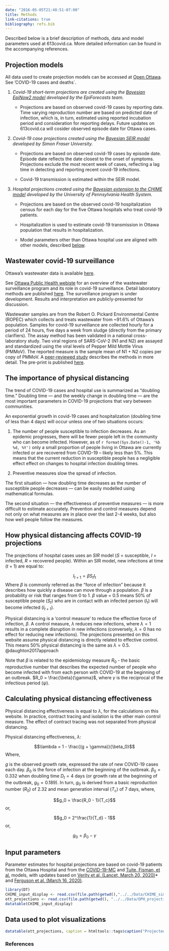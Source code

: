 ```yaml
---
date: "2016-05-05T21:48:51-07:00"
title: Methods
link-citations: true
bibliography: refs.bib
---
```

Described below is a brief description of methods, data and model parameters used at 613covid.ca. More detailed information can be found in the accompanying references. 

## Projection models {#projection-models}

All data used to create projection models can be accessed at [Open Ottawa](https://open.ottawa.ca/datasets/covid-19-cases-and-deaths-in-ottawa). See 'COVID-19 cases and deaths`.

1) *Covid-19 short-term projections are created using the [Bayesian EpiNow2 model](https://epiforecasts.io/EpiNow2/) developed by the EpiForecasts team.*

    - Projections are based on observed covid-19 cases by reporting date. Time varying reproduction number are based on predicted date of infection, which is, in turn, estimated using reported incubation period and consideration for reporting delays. Future updates on 613covid.ca will cosider observed episode date for Ottawa cases.
    
1) *Covid-19 case projections created using the [Bayesian SEIR model](https://github.com/seananderson/covidseir) developed by Simon Fraser University.*

    - Projections are based on observed covid-19 cases by episode date. Episode date reflects the date closest to the onset of symptoms. Projections exclude the most recent week of cases, reflecting a lag time in detecting and reporting recent covid-19 infections.
    
    - Covid-19 transmission is estimated within the SEIR model. 
    
2) *Hospital projections created using the [Bayesian extension to the CHIME model](https://github.com/pennsignals/chime_sims) developed by the University of Pennsylvania Health System.*  

    - Projections are based on the observed covid-19 hospitalization census for each day for the five Ottawa hospitals who treat covid-19 patients. 
    
    - Hospitalization is used to estimate covid-19 transmission in Ottawa population that results in hospitalization. 
    
    - Model parameters other than Ottawa hospital use are aligned with other models,  described [below](#parameters). 

## Wastewater covid-19 surveillance {#wastewater}

Ottawa's wastewater data is available [here](https://github.com/Big-Life-Lab/covid-19-wastewater).
 
See [Ottawa Public Health webiste](https://www.ottawapublichealth.ca/en/reports-research-and-statistics/Wastewater_COVID-19_Surveillance.aspx) for an overview of the wastewater surveillance program and its role in covid-19 surveillance. Detail laboratory methods are published [here](https://www.medrxiv.org/content/10.1101/2020.08.11.20173062v3). The surveillance program is under development. Results and interpretation are publicly-presented for discussion.

Wastewater samples are from the Robert O. Pickard Environmental Centre (ROPEC) which collects and treats wastewater from ~91.6% of Ottawa’s population. Samples for covid-19 surveillance are collected hourly for a period of 24 hours, five days a week from sludge (directly from the primary clarifiers). The assay method has been validated in a national cross-laboratory study. Two viral regions of SARS-CoV-2 (N1 and N2) are assayed and standardized using the viral levels of Pepper Mild Mottle Virus (PMMoV). The reported measure is the sample mean of N1 + N2 copies per copy of PMMoV. A [peer-reviewed study](https://www.sciencedirect.com/science/article/pii/S0043135420310952?dgcid=author) describes the methods in more detail. The pre-print is published [here](https://www.medrxiv.org/content/10.1101/2020.08.11.20173062v3).

## The importance of physical distancing {#physical-distancing}

The trend of COVID-19 cases and hospital use is summarized as “doubling time.” Doubling time — and the weekly change in doubling time — are the most important parameters in COVID-19 projections that vary between communities. 

An exponential growth in covid-19 cases and hospitalization (doubling time of less than 4 days) will occur unless one of two situations occurs:  

1) The number of people susceptible to infection decreases. As an epidemic progresses, there will be fewer people left in the community who can become infected. However, as of  `r format(Sys.Date()-1, '%b %d, %Y')` only a small proportion of people living in Ottawa are currently infected or are recovered from COVID-19 -- likely less than 5%. This means that the current reduction in susceptible people has a negligible effect effect on changes to hospital infection doubling times.

2) Preventive measures slow the spread of infection. 

The first situation — how doubling time decreases as the number of susceptible people decreases — can be easily modelled using mathematical formulas. 

The second situation — the effectiveness of preventive measures — is more difficult to estimate accurately. Prevention and control measures depend not only on what measures are in place over the last 2-4 weeks, but also how well people follow the measures.

## How physical distancing affects COVID-19 projections {#distancing-math}

The projections of hospital cases uses an $SIR$ model ($S$ = susceptible, $I$ = infected, $R$ = recovered people). Within an SIR model, 
new infections at time ($t+1$) are equal to:

$$I_{t+1} = \beta S_t I_t $$
Where $\beta$ is commonly referred as the "force of infection" because it describes how quickly a disease can move through a population. $\beta$ is a probability or risk that ranges from 0 to 1. $\beta$ value = 0.5 means 50% of susceptible people ($S_t$) who are in contact with an infected person ($I_t$) will become infected ($I_{t+1}$). 

Physical distancing is a 'control measure' to reduce the effective force of infection, $\beta$. A control measure, $\lambda$ reduces new infections, where $\lambda = 1$ results in a complete disruption in new infections (conversely, $\lambda = 0$ has no effect for reducing new infections). The projections presented on this website assume physical distancing is directly related to effective control. This means 50% physical distancing is the same as $\lambda = 0.5$. @daughton2017approach

Note that $\beta$ is related to the epidemiology measure $R_0$ - the basic reproductive number that describes the expected number of people who become infected with from each person with COVID-19 at the beginning of an outbreak. $R_0 = \frac{\beta}{\gamma}$, where $\gamma$ is the reciprocal of the infectious period ($\psi$).

## Calculating physical distancing effectiveness {#distancing-effectiveness}

Physical distancing effectiveness is equal to $\lambda$, for the calculations on this website. In practice, contract tracing and isolation is the other main control measure. The effect of contract tracing was not separated from physical distancing. 

Physical distancing effectiveness, $\lambda$:

$$\lambda = 1 - \frac{(g + \gamma)}{\beta_0}$$
Where,

$g$ is the observed growth rate, expressed the rate of new COVID-19 cases each day.
$\beta_0$ is the force of infection at the beginning of the outbreak. $\beta_0 = 0.332$ when doubling time $D_t = 4$ days (or growth rate at the beginning of the outbreak, $g_0 = 0.189$). In turn, $g_0$ is derived from a basic reproduction number ($R_0$) of 2.32 and mean generation interval ($T_c$) of 7 days, where,

$$g_0 = \frac{R_0 - 1}{T_c}$$
or, 

$$g_0 = 2^\frac{1}{T_d} - 1$$
or,

$$g_0 = \beta_0 - \gamma$$


## Input parameters {#parameters}

  Parameter estimates for hospital projections are based on covid-19 patients from the Ottawa Hospital and from the [COVID-19-MC](https://www.covid-19-mc.ca/interactive-model) and [Tuite, Fisman, et al.](https://www.medrxiv.org/content/10.1101/2020.03.24.20042705v1) models, with updates based on [Verity et al. (Lancet, March 20, 2020)](https://www.thelancet.com/journals/laninf/article/PIIS1473-3099(20)30243-7/fulltext)* and [Ferguson et al. (March 16, 2020)](https://www.imperial.ac.uk/media/imperial-college/medicine/sph/ide/gida-fellowships/Imperial-College-COVID19-NPI-modelling-16-03-2020.pdf).
 
  
```r
library(DT)
CHIME_input_display <- read.csv(file.path(getwd(),"../../Data/CHIME_sim_OTT_parameters.csv"))
ott_projections <- read.csv(file.path(getwd(), "../../Data/OPH_projection_estimates.csv"))
datatable(CHIME_input_display)
```

## Data used to plot visualizations {#plot-data}

```r
datatable(ott_projections, caption = htmltools::tags$caption("Projected data", style="font-size: 20px"), options = list(scrollX = TRUE))
```

### References {#references}